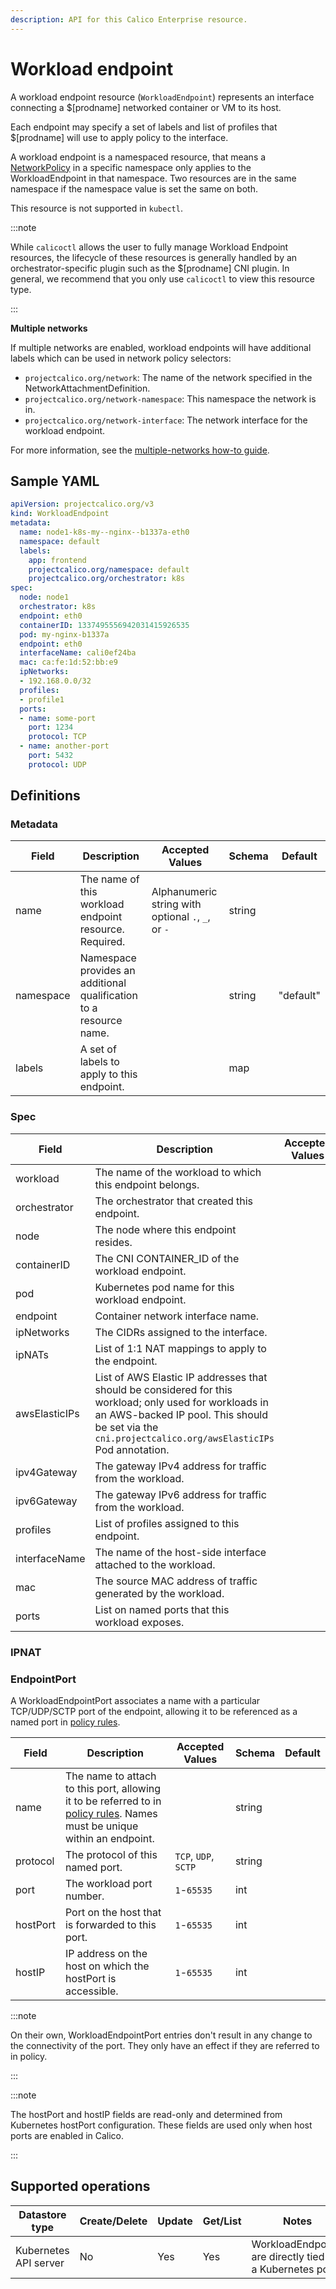 ```yaml
---
description: API for this Calico Enterprise resource.
---
```


# Workload endpoint


A workload endpoint resource (`WorkloadEndpoint`) represents an interface
connecting a $[prodname] networked container or VM to its host.

Each endpoint may specify a set of labels and list of profiles that $[prodname] will use
to apply policy to the interface.

A workload endpoint is a namespaced resource, that means a
[NetworkPolicy](networkpolicy.mdx)
in a specific namespace only applies to the WorkloadEndpoint in that namespace.
Two resources are in the same namespace if the namespace value is set the same
on both.

This resource is not supported in `kubectl`.

:::note

While `calicoctl` allows the user to fully manage Workload Endpoint resources,
the lifecycle of these resources is generally handled by an orchestrator-specific
plugin such as the $[prodname] CNI plugin. In general, we recommend that you only
use `calicoctl` to view this resource type.

:::

**Multiple networks**

If multiple networks are enabled, workload endpoints will have additional labels which can be used in network policy selectors:

- `projectcalico.org/network`: The name of the network specified in the NetworkAttachmentDefinition.
- `projectcalico.org/network-namespace`: This namespace the network is in.
- `projectcalico.org/network-interface`: The network interface for the workload endpoint.

For more information, see the [multiple-networks how-to guide](../../networking/configuring/multiple-networks.mdx).

## Sample YAML

```yaml
apiVersion: projectcalico.org/v3
kind: WorkloadEndpoint
metadata:
  name: node1-k8s-my--nginx--b1337a-eth0
  namespace: default
  labels:
    app: frontend
    projectcalico.org/namespace: default
    projectcalico.org/orchestrator: k8s
spec:
  node: node1
  orchestrator: k8s
  endpoint: eth0
  containerID: 1337495556942031415926535
  pod: my-nginx-b1337a
  endpoint: eth0
  interfaceName: cali0ef24ba
  mac: ca:fe:1d:52:bb:e9
  ipNetworks:
  - 192.168.0.0/32
  profiles:
  - profile1
  ports:
  - name: some-port
    port: 1234
    protocol: TCP
  - name: another-port
    port: 5432
    protocol: UDP
```

## Definitions

### Metadata

| Field     | Description                                                        | Accepted Values                                    | Schema | Default   |
| --------- | ------------------------------------------------------------------ | -------------------------------------------------- | ------ | --------- |
| name      | The name of this workload endpoint resource. Required.             | Alphanumeric string with optional `.`, `_`, or `-` | string |           |
| namespace | Namespace provides an additional qualification to a resource name. |                                                    | string | "default" |
| labels    | A set of labels to apply to this endpoint.                         |                                                    | map    |           |

### Spec

| Field         | Description                                                                                                                                                                                                      | Accepted Values | Schema                                         | Default |
| ------------- | ---------------------------------------------------------------------------------------------------------------------------------------------------------------------------------------------------------------- | --------------- | ---------------------------------------------- | ------- |
| workload      | The name of the workload to which this endpoint belongs.                                                                                                                                                         |                 | string                                         |         |
| orchestrator  | The orchestrator that created this endpoint.                                                                                                                                                                     |                 | string                                         |         |
| node          | The node where this endpoint resides.                                                                                                                                                                            |                 | string                                         |         |
| containerID   | The CNI CONTAINER_ID of the workload endpoint.                                                                                                                                                                   |                 | string                                         |         |
| pod           | Kubernetes pod name for this workload endpoint.                                                                                                                                                                  |                 | string                                         |         |
| endpoint      | Container network interface name.                                                                                                                                                                                |                 | string                                         |         |
| ipNetworks    | The CIDRs assigned to the interface.                                                                                                                                                                             |                 | List of strings                                |         |
| ipNATs        | List of 1:1 NAT mappings to apply to the endpoint.                                                                                                                                                               |                 | List of [IPNATs](#ipnat)                       |         |
| awsElasticIPs | List of AWS Elastic IP addresses that should be considered for this workload; only used for workloads in an AWS-backed IP pool. This should be set via the `cni.projectcalico.org/awsElasticIPs` Pod annotation. |                 | List of valid IP addresses                     |         |
| ipv4Gateway   | The gateway IPv4 address for traffic from the workload.                                                                                                                                                          |                 | string                                         |         |
| ipv6Gateway   | The gateway IPv6 address for traffic from the workload.                                                                                                                                                          |                 | string                                         |         |
| profiles      | List of profiles assigned to this endpoint.                                                                                                                                                                      |                 | List of strings                                |         |
| interfaceName | The name of the host-side interface attached to the workload.                                                                                                                                                    |                 | string                                         |         |
| mac           | The source MAC address of traffic generated by the workload.                                                                                                                                                     |                 | IEEE 802 MAC-48, EUI-48, or EUI-64             |         |
| ports         | List on named ports that this workload exposes.                                                                                                                                                                  |                 | List of [WorkloadEndpointPorts](#endpointport) |         |

### IPNAT

<Ipnat />

### EndpointPort

A WorkloadEndpointPort associates a name with a particular TCP/UDP/SCTP port of the endpoint, allowing it to
be referenced as a named port in [policy rules](networkpolicy.mdx#entityrule).

| Field    | Description                                                                                                                                              | Accepted Values      | Schema | Default |
| -------- | -------------------------------------------------------------------------------------------------------------------------------------------------------- | -------------------- | ------ | ------- |
| name     | The name to attach to this port, allowing it to be referred to in [policy rules](networkpolicy.mdx#entityrule). Names must be unique within an endpoint. |                      | string |         |
| protocol | The protocol of this named port.                                                                                                                         | `TCP`, `UDP`, `SCTP` | string |         |
| port     | The workload port number.                                                                                                                                | `1`-`65535`          | int    |         |
| hostPort | Port on the host that is forwarded to this port.                                                                                                         | `1`-`65535`          | int    |         |
| hostIP   | IP address on the host on which the hostPort is accessible.                                                                                              | `1`-`65535`          | int    |         |

:::note

On their own, WorkloadEndpointPort entries don't result in any change to the connectivity of the port.
They only have an effect if they are referred to in policy.

:::

:::note

The hostPort and hostIP fields are read-only and determined from Kubernetes hostPort configuration.
These fields are used only when host ports are enabled in Calico.

:::

## Supported operations

| Datastore type        | Create/Delete | Update | Get/List | Notes                                                    |
| --------------------- | ------------- | ------ | -------- | -------------------------------------------------------- |
| Kubernetes API server | No            | Yes    | Yes      | WorkloadEndpoints are directly tied to a Kubernetes pod. |
